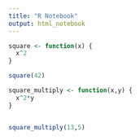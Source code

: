---
title: "R Notebook"
output: html_notebook
---


```{r}

square <- function(x) {
  x^2
}

square(42)

square_multiply <- function(x,y) {
  x^2*y
}


square_multiply(13,5)

```


